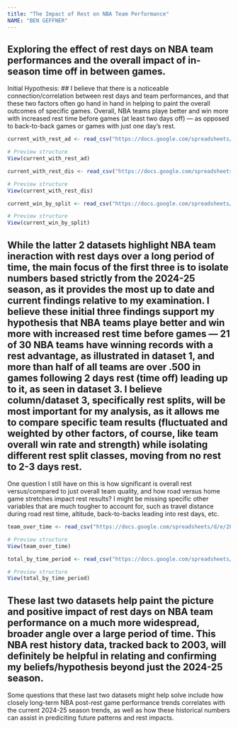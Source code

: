 ```yaml
---
title: "The Impact of Rest on NBA Team Performance"
NAME: "BEN GEFFNER"
---
```


## Exploring the effect of rest days on NBA team performances and the overall impact of in-season time off in between games.

Initial Hypothesis: 
## I believe that there is a noticeable connection/correlation between rest days and team performances, and that these two factors often go hand in hand in helping to paint the overall outcomes of specific games. Overall, NBA teams playe better and win more with increased rest time before games (at least two days off) — as opposed to back-to-back games or games with just one day's rest.

```r
current_with_rest_ad <- read_csv("https://docs.google.com/spreadsheets/d/e/2PACX-1vQMoS7M3DyC3zMLcPNIKftbe4PGtgpYH6GnjSnP2Z_pq4BdGkLC_bCbYrxlVF7wKTfAuAh-Zg_N_4Ry/pub?output=csv")

# Preview structure
View(current_with_rest_ad)
```


```r
current_with_rest_dis <- read_csv("https://docs.google.com/spreadsheets/d/e/2PACX-1vS0bzQtZKkNbFDJm8UfbYv7lrDfkl1LMrC--mLiPX4XJa2OOWFWJp5VzIgcB6ohIvZ0b2uwNgtpB-AA/pub?output=csv")

# Preview structure
View(current_with_rest_dis)
```


```r
current_win_by_split <- read_csv("https://docs.google.com/spreadsheets/d/e/2PACX-1vRhvy8mewisID7_XudWPpibJKdJ25NodqeIew6uUTc8fFa75zeDZix39kzIhLRzZ5jSnL7ocQaWxA17/pub?output=csv")

# Preview structure
View(current_win_by_split)
```
## While the latter 2 datasets highlight NBA team ineraction with rest days over a long period of time, the main focus of the first three is to isolate numbers based strictly from the 2024-25 season, as it provides the most up to date and current findings relative to my examination. I believe these initial three findings support my hypothesis that NBA teams playe better and win more with increased rest time before games — 21 of 30 NBA teams have winning records with a rest advantage, as illustrated in dataset 1, and more than half of all teams are over .500 in games following 2 days rest (time off) leading up to it, as seen in dataset 3. I believe column/dataset 3, specifically rest splits, will be most important for my analysis, as it allows me to compare specific team results (fluctuated and weighted by other factors, of course, like team overall win rate and strength) while isolating different rest split classes, moving from no rest to 2-3 days rest. 

One question I still have on this is how significant is overall rest versus/compared to just overall team quality, and how road versus home game stretches impact rest results? I might be missing specific other variables that are much tougher to account for, such as travel distance during road rest time, altitude, back-to-backs leading into rest days, etc.

```r
team_over_time <- read_csv("https://docs.google.com/spreadsheets/d/e/2PACX-1vSiVEJFX54kzR_PGFXM8ewhYyru-cAZ180ilNIxDBZNr9e6SU6L6wzzG22J74qDv-wAQMuMdhWtkGV9/pub?output=csv")

# Preview structure
View(team_over_time)
```


```r
total_by_time_period <- read_csv("https://docs.google.com/spreadsheets/d/e/2PACX-1vRK56dBfbzYVb8vYiONb9Sf4H1f4jajM393iHDzw_SXNhgGvXyA_VbU4-bmmlzgU6sWsBe13t49-cnf/pub?output=csv")

# Preview structure
View(total_by_time_period)
```

## These last two datasets help paint the picture and positive impact of rest days on NBA team performance on a much more widespread, broader angle over a large period of time. This NBA rest history data, tracked back to 2003, will definitely be helpful in relating and confirming my beliefs/hypothesis beyond just the 2024-25 season.

Some questions that these last two datasets might help solve include how closely long-term NBA post-rest game performance trends correlates with the current 2024-25 season trends, as well as how these historical numbers can assist in prediciting future patterns and rest impacts.
